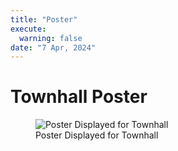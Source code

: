 ```yaml
---
title: "Poster"
execute:
  warning: false
date: "7 Apr, 2024"
---
```


# Townhall Poster

![Poster Displayed for Townhall](Group%204%20New%20Submission.jpg){fig-align="center"}
